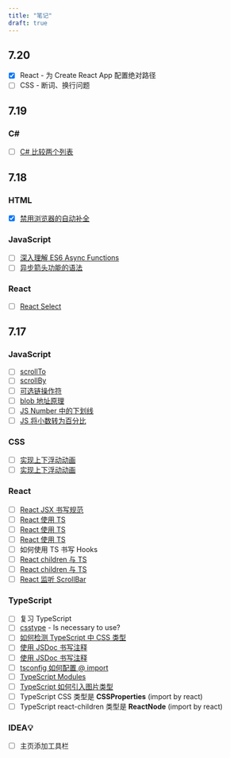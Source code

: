 ```yaml
---
title: "笔记"
draft: true
---
```


## 7.20

- [x] React - 为 Create React App 配置绝对路径
- [ ] CSS - 断词、换行问题

## 7.19

### C#

- [ ] [C# 比较两个列表](https://www.delftstack.com/zh/howto/csharp/compare-two-lists-in-csharp/)

## 7.18

### HTML

- [x] [禁用浏览器的自动补全](https://blog.csdn.net/Yang950831/article/details/100927530)

### JavaScript

- [ ] [深入理解 ES6 Async Functions](https://zhuanlan.zhihu.com/p/30688707)
- [ ] [异步箭头功能的语法](https://blog.csdn.net/xfxf996/article/details/106231830)

### React

- [ ] [React Select](https://react-select.com/)

## 7.17

### JavaScript

- [ ] [scrollTo](https://developer.mozilla.org/en-US/docs/Web/API/Window/scrollTo)
- [ ] [scrollBy](https://developer.mozilla.org/en-US/docs/Web/API/Window/scrollBy)
- [ ] [可选链操作符](https://developer.mozilla.org/zh-CN/docs/Web/JavaScript/Reference/Operators/Optional_chaining)
- [ ] [blob 地址原理](https://blog.csdn.net/m0_50618406/article/details/109814553)
- [ ] [JS Number 中的下划线](https://zh.javascript.info/number)
- [ ] [JS 将小数转为百分比](https://segmentfault.com/q/1010000017917052)

### CSS

- [ ] [实现上下浮动动画](https://www.codeleading.com/article/59713709800/)
- [ ] [实现上下浮动动画](https://www.html.cn/qa/css3/18634.html)

### React

- [ ] [React JSX 书写规范](https://guide.aotu.io/docs/js/react.html#Hooks-%E4%B9%A6%E5%86%99%E8%A7%84%E8%8C%83)
- [ ] [React 使用 TS](https://zhuanlan.zhihu.com/p/69802663)
- [ ] [React 使用 TS](https://juejin.cn/post/6844903684422254606)
- [ ] [React 使用 TS](https://juejin.cn/post/7021674818621669389)
- [ ] 如何使用 TS 书写 Hooks
- [ ] [React children 与 TS](https://zhuanlan.zhihu.com/p/341846282)
- [ ] [React children 与 TS](https://juejin.cn/post/7003628658862604302)
- [ ] [React 监听 ScrollBar](https://juejin.cn/post/6955448936324661256)

### TypeScript

- [ ] 复习 TypeScript
- [ ] [csstype](https://www.npmjs.com/package/csstype) - Is necessary to use?
- [ ] [如何检测 TypeScript 中 CSS 类型](https://segmentfault.com/q/1010000019991417)
- [ ] [使用 JSDoc 书写注释](https://www.typescriptlang.org/docs/handbook/jsdoc-supported-types.html)
- [ ] [使用 JSDoc 书写注释](https://zhuanlan.zhihu.com/p/400604618)
- [ ] [tsconfig 如何配置 @ import](https://blog.csdn.net/weixin_40662552/article/details/112859046)
- [ ] [TypeScript Modules](https://pengfeixc.com/blogs/javascript/typescript-module-system)
- [ ] [TypeScript 如何引入图片类型](https://www.jianshu.com/p/8133aa3fffa8)
- [ ] TypeScript CSS 类型是 **CSSProperties** (import by react)
- [ ] TypeScript react-children 类型是 **ReactNode** (import by react)

### IDEA💡

- [ ] 主页添加工具栏
